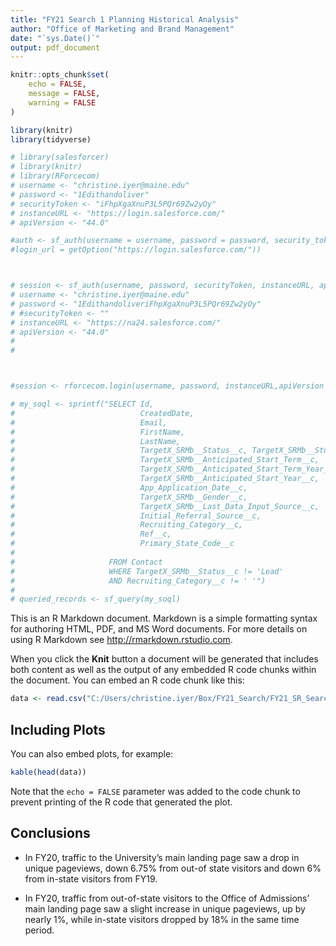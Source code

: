 ```yaml
---
title: "FY21 Search 1 Planning Historical Analysis"
author: "Office of Marketing and Brand Management"
date: "`sys.Date()`"
output: pdf_document
---
```


```r
knitr::opts_chunk$set(
	echo = FALSE,
	message = FALSE,
	warning = FALSE
)
```

```r
library(knitr)
library(tidyverse)
```


```r
# library(salesforcer)
# library(knitr)
# library(RForcecom)
# username <- "christine.iyer@maine.edu"
# password <- "1Edithandoliver"
# securityToken <- "iFhpXgaXnuP3L5PQr69Zw2yOy"
# instanceURL <- "https://login.salesforce.com/"
# apiVersion <- "44.0"

#auth <- sf_auth(username = username, password = password, security_token = securityToken,
#login_url = getOption("https://login.salesforce.com/"))



# session <- sf_auth(username, password, securityToken, instanceURL, apiVersion)
# username <- "christine.iyer@maine.edu"
# password <- "1EdithandoliveriFhpXgaXnuP3L5PQr69Zw2yOy"
# #securityToken <- ""
# instanceURL <- "https://na24.salesforce.com/"
# apiVersion <- "44.0"
# 
# 



#session <- rforcecom.login(username, password, instanceURL,apiVersion  ) 

# my_soql <- sprintf("SELECT Id,
#                            CreatedDate,
#                            Email, 
#                            FirstName, 
#                            LastName,
#                            TargetX_SRMb__Status__c, TargetX_SRMb__Student_Type__c,
#                            TargetX_SRMb__Anticipated_Start_Term__c,
#                            TargetX_SRMb__Anticipated_Start_Term_Year__c, 
#                            TargetX_SRMb__Anticipated_Start_Year__c,
#                            App_Application_Date__c,  
#                            TargetX_SRMb__Gender__c,  
#                            TargetX_SRMb__Last_Data_Input_Source__c,                                                                Initial_Source_Date__c, 
#                            Initial_Referral_Source__c, 
#                            Recruiting_Category__c,
#                            Ref__c, 
#                            Primary_State_Code__c
#                            
#                     FROM Contact 
#                     WHERE TargetX_SRMb__Status__c != 'Lead' 
#                     AND Recruiting_Category__c != ' '")
# 
# queried_records <- sf_query(my_soql)
```



This is an R Markdown document. Markdown is a simple formatting syntax for authoring HTML, PDF, and MS Word documents. For more details on using R Markdown see <http://rmarkdown.rstudio.com>.

When you click the **Knit** button a document will be generated that includes both content as well as the output of any embedded R code chunks within the document. You can embed an R code chunk like this:

```r
data <- read.csv("C:/Users/christine.iyer/Box/FY21_Search/FY21_SR_Search_1_Planning_Historical_Analysis/Data/RawDataAllSearch.csv", header = T, stringsAsFactors = F)
```

## Including Plots

You can also embed plots, for example:

```r
kable(head(data))
```

Note that the `echo = FALSE` parameter was added to the code chunk to prevent printing of the R code that generated the plot.


## Conclusions

* In FY20, traffic to the University's main landing page saw a drop in unique pageviews, down 6.75% from out-of state visitors and down 6% from in-state visitors from FY19. 

* In FY20, traffic from out-of-state visitors to the Office of Admissions' main landing page saw a slight increase in unique pageviews,  up by nearly 1%, while in-state visitors dropped by  18% in the same time period.

#

\href{https://www.wrike.com/open.htm?id=562875559}{{\color{blue}{\underline{Wrike Project Details}}}}

\href{https://github.com/edithbird/FY21-senior-search-1-planning-historical-analysis}{{\color{blue}{\underline{Github Repository}}}}